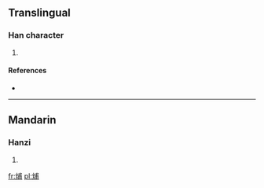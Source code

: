 ==Translingual==

===Han character===
{{Han char|rn=86|rad=火|as=07|sn=11|four=9382<sub>7</sub>|canj=火戈十月 (FIJB)}}

# {{defn|Han|sort=火07}}

====References====
* {{Han ref|kx=0671.150|dkj=19043|dj=1080.120|hdz=32203.110|uh=70F3|ud=28915|bh=D650|bd=54864}}

----

==Mandarin==

===Hanzi===
{{cmn-hanzi|pin=[[pǔ]] ([[pu3]])|wg=p'u<sup>3</sup>}}

# {{defn|Mandarin|sort=火07}}

[[fr:烳]]
[[pl:烳]]